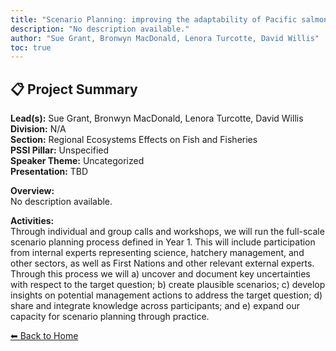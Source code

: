 ```yaml
---
title: "Scenario Planning: improving the adaptability of Pacific salmon hatchery planning and implementation to current and future climate changes"
description: "No description available."
author: "Sue Grant, Bronwyn MacDonald, Lenora Turcotte, David Willis"
toc: true
---
```


## 📋 Project Summary

**Lead(s):** Sue Grant, Bronwyn MacDonald, Lenora Turcotte, David Willis  
**Division:** N/A  
**Section:** Regional Ecosystems Effects on Fish and Fisheries  
**PSSI Pillar:** Unspecified  
**Speaker Theme:** Uncategorized  
**Presentation:** TBD  

**Overview:**  
No description available.   

**Activities:**  
Through individual and group calls and workshops, we will run the full-scale scenario planning process defined in Year 1. This will include participation from internal experts representing science, hatchery management, and other sectors, as well as First Nations and other relevant external experts. Through this process we will a) uncover and document key uncertainties with respect to the target question; b) create plausible scenarios; c) develop insights on potential management actions to address the target question; d) share and integrate knowledge across participants; and e) expand our capacity for scenario planning through practice.

[⬅ Back to Home](../index.qmd)
